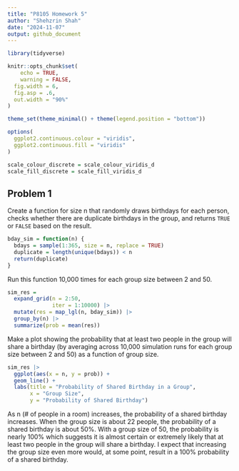 ```yaml
---
title: "P8105 Homework 5"
author: "Shehzrin Shah"
date: "2024-11-07"
output: github_document
---
```


```r
library(tidyverse)

knitr::opts_chunk$set(
	echo = TRUE,
	warning = FALSE,
  fig.width = 6,
  fig.asp = .6,
  out.width = "90%"
)

theme_set(theme_minimal() + theme(legend.position = "bottom"))

options(
  ggplot2.continuous.colour = "viridis",
  ggplot2.continuous.fill = "viridis"
)

scale_colour_discrete = scale_colour_viridis_d
scale_fill_discrete = scale_fill_viridis_d
```


## Problem 1 

Create a function for size n that randomly draws birthdays for each person, checks whether there are duplicate birthdays in the group, and returns `TRUE` or `FALSE` based on the result. 

```r
bday_sim = function(n) {
  bdays = sample(1:365, size = n, replace = TRUE)
  duplicate = length(unique(bdays)) < n 
  return(duplicate)
}
```

Run this function 10,000 times for each group size between 2 and 50.

```r
sim_res =
  expand_grid(n = 2:50,
              iter = 1:10000) |>
  mutate(res = map_lgl(n, bday_sim)) |>
  group_by(n) |>
  summarize(prob = mean(res))
```

Make a plot showing the probability that at least two people in the group will share a birthday (by averaging across 10,000 simulation runs for each group size between 2 and 50) as a function of group size. 

```r
sim_res |>
  ggplot(aes(x = n, y = prob)) +
  geom_line() +
  labs(title = "Probability of Shared Birthday in a Group",
       x = "Group Size",
       y = "Probability of Shared Birthday")
```

As n (# of people in a room) increases, the probability of a shared birthday increases. When the group size is about 22 people, the probability of a shared birthday is about 50%. With a group size of 50, the probability is nearly 100% which suggests it is almost certain or extremely likely that at least two people in the group will share a birthday. I expect that increasing the group size even more would, at some point, result in a 100% probability of a shared birthday. 

